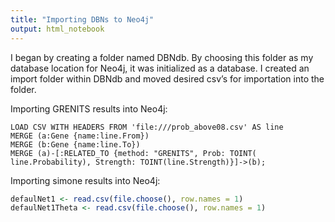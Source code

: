 ```yaml
---
title: "Importing DBNs to Neo4j"
output: html_notebook
---
```


I began by creating a folder named DBNdb. By choosing this folder as my database location for Neo4j, it was initialized as a database. I created an import folder within DBNdb and moved desired csv's for importation into the folder. 

Importing GRENITS results into Neo4j:

```Cypher

LOAD CSV WITH HEADERS FROM 'file:///prob_above08.csv' AS line
MERGE (a:Gene {name:line.From})
MERGE (b:Gene {name:line.To})
MERGE (a)-[:RELATED_TO {method: "GRENITS", Prob: TOINT( line.Probability), Strength: TOINT(line.Strength)}]->(b);

```

Importing simone results into Neo4j:

```r

defaulNet1 <- read.csv(file.choose(), row.names = 1)
defaulNet1Theta <- read.csv(file.choose(), row.names = 1)

```

